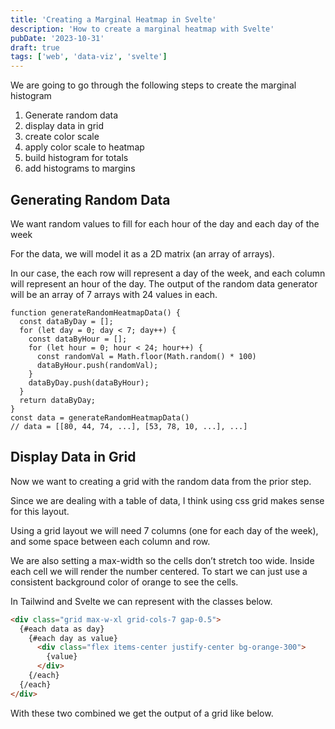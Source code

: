 ```yaml
---
title: 'Creating a Marginal Heatmap in Svelte'
description: 'How to create a marginal heatmap with Svelte'
pubDate: '2023-10-31'
draft: true
tags: ['web', 'data-viz', 'svelte']
---
```


We are going to go through the following steps to create the marginal histogram

1. Generate random data
2. display data in grid
3. create color scale
4. apply color scale to heatmap
5. build histogram for totals
6. add histograms to margins

## Generating Random Data

We want random values to fill for each hour of the day and each day of the week

For the data, we will model it as a 2D matrix (an array of arrays).

In our case, the each row will represent a day of the week, and each column will represent an hour of the day. The output of the random data generator will be an array of 7 arrays with 24 values in each.

```tsx
function generateRandomHeatmapData() {
  const dataByDay = [];
  for (let day = 0; day < 7; day++) {
    const dataByHour = [];
    for (let hour = 0; hour < 24; hour++) {
      const randomVal = Math.floor(Math.random() * 100)
      dataByHour.push(randomVal);
    }
    dataByDay.push(dataByHour);
  }
  return dataByDay;
}
const data = generateRandomHeatmapData()
// data = [[80, 44, 74, ...], [53, 78, 10, ...], ...]
```

## Display Data in Grid

Now we want to creating a grid with the random data from the prior step.

Since we are dealing with a table of data, I think using css grid makes sense for this layout.

Using a grid layout we will need 7 columns (one for each day of the week), and some space between each column and row.

We are also setting a max-width so the cells don’t stretch too wide. Inside each cell we will render the number centered. To start we can just use a consistent background color of orange to see the cells.

In Tailwind and Svelte we can represent with the classes below.

```html
<div class="grid max-w-xl grid-cols-7 gap-0.5">
  {#each data as day}
    {#each day as value}
      <div class="flex items-center justify-center bg-orange-300">
        {value}
      </div>
    {/each}
  {/each}
</div>
```
With these two combined we get the output of a grid like below.

<SvelteHeatmap client:load />
